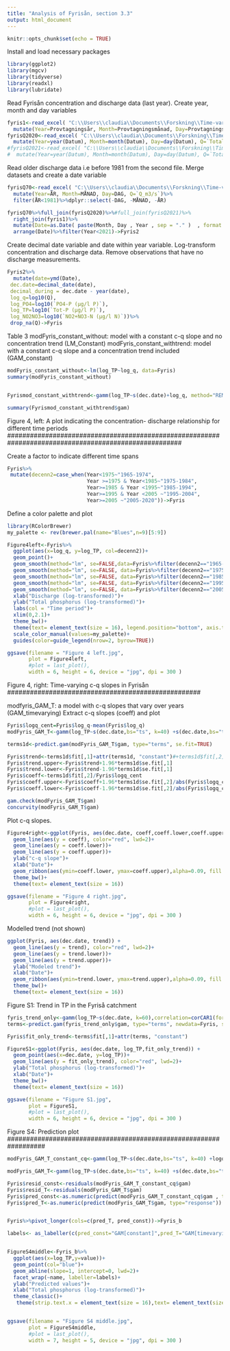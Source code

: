 ---
title: "Analysis of Fyrisån, section 3.3"
output: html_document
---

```{r setup, include=FALSE}
knitr::opts_chunk$set(echo = TRUE)
```

Install and load necessary packages
```{r}
library(ggplot2)
library(mgcv)
library(tidyverse)
library(readxl)
library(lubridate)
```

Read Fyrisån concentration and discharge data (last year). Create year, month and day variables
```{r}
fyris1<-read_excel( "C:\\Users\\claudia\\Documents\\Forskning\\Time-varying coefficients\\R code\\Model illustration\\Fyris Flottsund 2022.xlsx")%>%
  mutate(Year=Provtagningsår, Month=Provtagningsmånad, Day=Provtagningsdag)
fyrisQ2020<-read_excel( "C:\\Users\\claudia\\Documents\\Forskning\\Time-varying coefficients\\R code\\Model illustration\\Fyris Q 2020.xlsx")%>%
  mutate(Year=year(Datum), Month=month(Datum), Day=day(Datum), Q=`Total stationskorrigerad vattenföring`)%>%dplyr::select(Year, Month, Day, Q)
#fyrisQ2021<-read_excel( "C:\\Users\\claudia\\Documents\\Forskning\\Time-varying coefficients\\R code\\Model illustration\\Fyris Q 2022.xlsx")%>%
#  mutate(Year=year(Datum), Month=month(Datum), Day=day(Datum), Q=`Total stationskorrigerad vattenföring`)%>%dplyr::select(Year, Month, Day, Q)%>%filter(Year==2021)
```

Read older discharge data i.e before 1981 from the second file. Merge datasets and create a date variable
```{r}
fyrisQ70<-read_excel( "C:\\Users\\claudia\\Documents\\Forskning\\Time-varying coefficients\\R code\\FyrisQ.xlsx")%>%
  mutate(Year=ÅR, Month=MÅNAD, Day=DAG, Q=`Q_m3/s`)%>%
  filter(ÅR<1981)%>%dplyr::select(-DAG, -MÅNAD, -ÅR)

fyrisQ70%>%full_join(fyrisQ2020)%>%#full_join(fyrisQ2021)%>%
  right_join(fyris1)%>%
  mutate(Date=as.Date( paste(Month, Day , Year , sep = "." )  , format = "%m.%d.%Y"))%>%
  arrange(Date)%>%filter(Year<2021)->Fyris2
```

Create decimal date variable and date within year variable. Log-transform concentration and discharge data. Remove observations that have no discharge measurements.
```{r}
Fyris2%>%
  mutate(date=ymd(Date),
 dec.date=decimal_date(date),
 decimal_during = dec.date - year(date),
 log_q=log10(Q),
 log_PO4=log10(`PO4-P (µg/l P)`),
 log_TP=log10(`Tot-P (µg/l P)`),
 log_NO2NO3=log10(`NO2+NO3-N (µg/l N)`))%>%
 drop_na(Q)->Fyris
```

Table 3
modFyris_constant_without: model with a constant c-q slope and no concentration trend (LM_Constant)
modFyris_constant_withtrend: model with a constant c-q slope and a concentration trend included (GAM_constant)

```{r}
modFyris_constant_without<-lm(log_TP~log_q, data=Fyris)
summary(modFyris_constant_without)


Fyrismod_constant_withtrend<-gamm(log_TP~s(dec.date)+log_q, method="REML", data=Fyris)

summary(Fyrismod_constant_withtrend$gam)

```

######################################################################################################
Figure 4, left: A plot indicating the concentration- discharge relationship for different time periods
######################################################################################################

Create a factor to indicate different time spans

```{r}
Fyris%>%
 mutate(decenn2=case_when(Year<1975~"1965-1974",
                          Year >=1975 & Year<1985~"1975-1984",
                          Year>=1985 & Year <1995~"1985-1994",
                          Year>=1995 & Year <2005 ~"1995-2004",
                          Year>=2005 ~"2005-2020"))->Fyris
```

Define a color palette and plot
```{r}
library(RColorBrewer)
my_palette <- rev(brewer.pal(name="Blues",n=9)[5:9])

Figure4left<-Fyris%>%
  ggplot(aes(x=log_q, y=log_TP, col=decenn2))+
  geom_point()+
  geom_smooth(method="lm", se=FALSE,data=Fyris%>%filter(decenn2=="1965-1974"))+
  geom_smooth(method="lm", se=FALSE, data=Fyris%>%filter(decenn2=="1975-1984"))+
  geom_smooth(method="lm", se=FALSE, data=Fyris%>%filter(decenn2=="1985-1994"))+
  geom_smooth(method="lm", se=FALSE, data=Fyris%>%filter(decenn2=="1995-2004"))+
  geom_smooth(method="lm", se=FALSE, data=Fyris%>%filter(decenn2=="2005-2020"))+
  xlab("Discharge (log-transformed)")+
  ylab("Total phosphorus (log-transformed)")+
  labs(col = "Time period")+
  xlim(0,2.1)+
  theme_bw()+
  theme(text= element_text(size = 16), legend.position="bottom", axis.title.x = element_text(size = 16), axis.title.y = element_text(size = 16))+
  scale_color_manual(values=my_palette)+
  guides(color=guide_legend(nrow=2, byrow=TRUE))


```

```{r}
ggsave(filename = "Figure 4 left.jpg",    
       plot = Figure4left,
       #plot = last_plot(),
       width = 6, height = 6, device = "jpg", dpi = 300 )
```

###################################################
Figure 4, right: Time-varying c-q slopes in Fyrisån
###################################################

modfyris_GAM_T: a  model with c-q slopes that vary over years (GAM_timevarying)
Extract c-q slopes (coeff) and plot

```{r}
Fyris$logq_cent=Fyris$log_q-mean(Fyris$log_q)
modFyris_GAM_T<-gamm(log_TP~s(dec.date,bs="ts", k=40) +s(dec.date,bs="ts", by=logq_cent),data=Fyris, correlation=corCAR1(form=~dec.date), method="REML")

terms1d<-predict.gam(modFyris_GAM_T$gam, type="terms", se.fit=TRUE)

Fyris$trend<-terms1d$fit[,1]+attr(terms1d, "constant")#+terms1d$fit[,2]/Fyris$logq_cent
Fyris$trend.upper<-Fyris$trend+1.96*terms1d$se.fit[,1]
Fyris$trend.lower<-Fyris$trend-1.96*terms1d$se.fit[,1]
Fyris$coeff<-terms1d$fit[,2]/Fyris$logq_cent
Fyris$coeff.upper<-Fyris$coeff+1.96*terms1d$se.fit[,2]/abs(Fyris$logq_cent)
Fyris$coeff.lower<-Fyris$coeff-1.96*terms1d$se.fit[,2]/abs(Fyris$logq_cent)

```


```{r}
gam.check(modFyris_GAM_T$gam)
concurvity(modFyris_GAM_T$gam)
```



Plot c-q slopes.
```{r}
Figure4right<-ggplot(Fyris, aes(dec.date, coeff,coeff.lower,coeff.upper)) +
  geom_line(aes(y = coeff), color="red", lwd=2)+
  geom_line(aes(y = coeff.lower))+
  geom_line(aes(y = coeff.upper))+
  ylab("c-q slope")+
  xlab("Date")+
  geom_ribbon(aes(ymin=coeff.lower, ymax=coeff.upper),alpha=0.09, fill = "blue")+
  theme_bw()+
  theme(text= element_text(size = 16))
```
```{r}
ggsave(filename = "Figure 4 right.jpg",    
       plot = Figure4right,
       #plot = last_plot(),
       width = 6, height = 6, device = "jpg", dpi = 300 )
```


Modelled trend (not shown)
```{r}

ggplot(Fyris, aes(dec.date, trend)) +
  geom_line(aes(y = trend), color="red", lwd=2)+
  geom_line(aes(y = trend.lower))+
  geom_line(aes(y = trend.upper))+
  ylab("Modeled trend")+
  xlab("Date")+
  geom_ribbon(aes(ymin=trend.lower, ymax=trend.upper),alpha=0.09, fill = "blue")+
  theme_bw()+
  theme(text= element_text(size = 16))
```





Figure S1: Trend in TP in the Fyriså catchment

```{r}
fyris_trend_only<-gamm(log_TP~s(dec.date, k=60),correlation=corCAR1(form = ~dec.date),method="REML", data=Fyris)
terms<-predict.gam(fyris_trend_only$gam, type="terms", newdata=Fyris, se.fit=TRUE)

Fyris$fit_only_trend<-terms$fit[,1]+attr(terms, "constant")

FigureS1<-ggplot(Fyris, aes(dec.date, log_TP,fit_only_trend)) +
  geom_point(aes(x=dec.date, y=log_TP))+
  geom_line(aes(y = fit_only_trend), color="red", lwd=2)+
  ylab("Total phosphorus (log-transformed)")+
  xlab("Date")+
  theme_bw()+
  theme(text= element_text(size = 16))
```


```{r}
ggsave(filename = "Figure S1.jpg",    
       plot = FigureS1,
       #plot = last_plot(),
       width = 6, height = 6, device = "jpg", dpi = 300 )
```

#################################################################
Figure S4: Prediction plot
##################################################################
```{r}
modFyris_GAM_T_constant_cq<-gamm(log_TP~s(dec.date,bs="ts", k=40) +logq_cent,data=Fyris, correlation=corCAR1(form=~dec.date), method="REML")

modFyris_GAM_T<-gamm(log_TP~s(dec.date,bs="ts", k=40) +s(dec.date,bs="ts", by=logq_cent),data=Fyris, correlation=corCAR1(form=~dec.date), method="REML")

Fyris$resid_const<-residuals(modFyris_GAM_T_constant_cq$gam)
Fyris$resid_T<-residuals(modFyris_GAM_T$gam)
Fyris$pred_const<-as.numeric(predict(modFyris_GAM_T_constant_cq$gam , type="response"))
Fyris$pred_T<-as.numeric(predict(modFyris_GAM_T$gam, type="response"))


Fyris%>%pivot_longer(cols=c(pred_T, pred_const))->Fyris_b

labels<- as_labeller(c(pred_const="GAM[constant]",pred_T="GAM[timevarying]"),default=label_parsed)


FigureS4middle<-Fyris_b%>%
  ggplot(aes(x=log_TP,y=value))+
  geom_point(col="blue")+
  geom_abline(slope=1, intercept=0, lwd=2)+
  facet_wrap(~name, labeller=labels)+
  ylab("Predicted values")+
  xlab("Total phosphorus (log-transformed)")+
  theme_classic()+
   theme(strip.text.x = element_text(size = 16),text= element_text(size = 16))



```

```{r}
ggsave(filename = "Figure S4 middle.jpg",    
       plot = FigureS4middle,
       #plot = last_plot(),
       width = 7, height = 5, device = "jpg", dpi = 300 )
```
